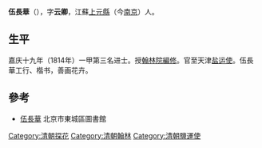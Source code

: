 '''伍長華'''（{{bd|1779年||1840年||catIdx=Wu伍}}），字'''云卿'''，江蘇[[上元縣|上元縣]]（今[[南京|南京]]）人。

== 生平 ==
嘉庆十九年（1814年）一甲第三名进士。授[[翰林院|翰林院]][[編修|編修]]。官至天津[[盐运使|盐运使]]。伍長華工行、楷书，善画花卉。

==參考==
*[http://www.bjdclib.com/subdb/exam/examperson/200909/t20090924_27649.html 伍長華] {{Wayback|url=http://www.bjdclib.com/subdb/exam/examperson/200909/t20090924_27649.html |date=20160304125826 }} 北京市東城區圖書館

{{嘉慶十九年甲戌科殿試金榜}}

{{Authority control}}

{{DEFAULTSORT:Wu伍}}
[[Category:清朝探花|Category:清朝探花]]
[[Category:清朝翰林|Category:清朝翰林]]
[[Category:清朝鹽運使|Category:清朝鹽運使]]